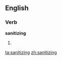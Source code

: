 ==English==

===Verb===
'''sanitizing'''

# {{present participle of|[[sanitize]]}}

[[ta:sanitizing]]
[[zh:sanitizing]]